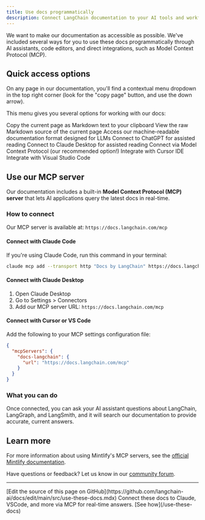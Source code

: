 ```yaml
---
title: Use docs programmatically
description: Connect LangChain documentation to your AI tools and workflows
---
```


We want to make our documentation as accessible as possible. We've included several ways for you to use these docs programmatically through AI assistants, code editors, and direct integrations, such as Model Context Protocol (MCP).

## Quick access options

On any page in our documentation, you'll find a contextual menu dropdown in the top right corner (look for the "copy page" button, and use the down arrow).

This menu gives you several options for working with our docs:

<CardGroup cols={2}>
    <Card title="Copy" icon="copy">
        Copy the current page as Markdown text to your clipboard
    </Card>
    <Card title="View as Markdown" icon="eye">
        View the raw Markdown source of the current page
    </Card>
    <Card title="llms.txt" icon="file-lines">
        Access our machine-readable documentation format designed for LLMs
    </Card>
    <Card title="ChatGPT" icon="comment">
        Connect to ChatGPT for assisted reading
    </Card>
    <Card title="Claude" icon="message-bot">
        Connect to Claude Desktop for assisted reading
    </Card>
    <Card title="MCP Server" icon="plug">
        Connect via Model Context Protocol (our recommended option!)
    </Card>
    <Card title="Cursor" icon="code">
        Integrate with Cursor IDE
    </Card>
    <Card title="VS Code" icon="code">
        Integrate with Visual Studio Code
    </Card>
</CardGroup>

## Use our MCP server

Our documentation includes a built-in **Model Context Protocol (MCP) server** that lets AI applications query the latest docs in real-time.

### How to connect

Our MCP server is available at: `https://docs.langchain.com/mcp`

#### Connect with Claude Code

If you're using Claude Code, run this command in your terminal:

```bash
claude mcp add --transport http "Docs by LangChain" https://docs.langchain.com/mcp
```

#### Connect with Claude Desktop

1. Open Claude Desktop
2. Go to Settings > Connectors
3. Add our MCP server URL: `https://docs.langchain.com/mcp`

#### Connect with Cursor or VS Code

Add the following to your MCP settings configuration file:

```json
{
  "mcpServers": {
    "docs-langchain": {
      "url": "https://docs.langchain.com/mcp"
    }
  }
}
```

### What you can do

Once connected, you can ask your AI assistant questions about LangChain, LangGraph, and LangSmith, and it will search our documentation to provide accurate, current answers.

## Learn more

For more information about using Mintlify's MCP servers, see the [official Mintlify documentation](https://www.mintlify.com/docs/ai/model-context-protocol).

Have questions or feedback? Let us know in our [community forum](https://forum.langchain.com/).

---

<Callout icon="pen-to-square" iconType="regular">
    [Edit the source of this page on GitHub](https://github.com/langchain-ai/docs/edit/main/src/use-these-docs.mdx)
</Callout>
<Tip icon="terminal" iconType="regular">
    Connect these docs to Claude, VSCode, and more via MCP for    real-time answers. [See how](/use-these-docs)
</Tip>

